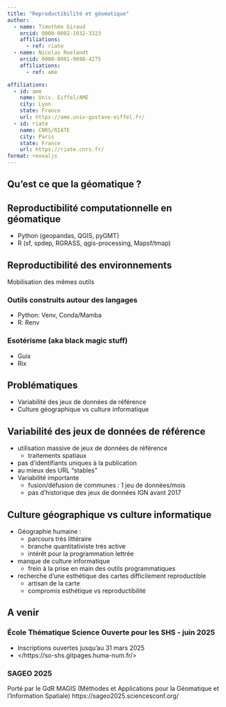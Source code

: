 ---
title: "Reproductibilité et géomatique"
author:
  - name: Timothée Giraud
    orcid: 0000-0002-1932-3323
    affiliations: 
      - ref: riate
  - name: Nicolas Roelandt
    orcid: 0000-0001-9698-4275
    affiliations: 
      - ref: ame

affiliations:
  - id: ame
    name: Univ. Eiffel/AME
    city: Lyon
    state: France
    url: https://ame.univ-gustave-eiffel.fr/
  - id: riate
    name: CNRS/RIATE
    city: Paris
    state: France
    url: https://riate.cnrs.fr/
format: revealjs
---

## Qu'est ce que la géomatique ? 

<!--public ESR mais non géographe -->

##  Reproductibilité computationnelle en géomatique
 
- Python (geopandas, QGIS, pyGMT)
- R (sf, spdep, RGRASS, qgis-processing, Mapsf/tmap)
 
## Reproductibilité des environnements

Mobilisation des mêmes outils

### Outils construits autour des langages
  - Python: Venv, Conda/Mamba
  - R: Renv

### Esotérisme (aka black magic stuff)
  - Guix
  - Rix


## Problématiques
- Variabilité des jeux de données de référence
- Culture géographique vs culture informatique

## Variabilité des jeux de données de référence

- utilisation massive de jeux de données de référence
    - traitements spatiaux
-   pas d'identifiants uniques à la publication
  - au mieux des URL "stables"
- Variabilité importante
  - fusion/défusion de communes : 1 jeu de données/mois
  - pas d'historique des jeux de données IGN avant 2017

## Culture géographique vs culture informatique

- Géographie humaine : 
  - parcours très littéraire
  - branche quantitativiste très active
  - intérêt pour la programmation lettrée
  
- manque de culture informatique
  - frein à la prise en main des outils programmatiques
- recherche d'une esthétique des cartes difficilement reproductible 
  - artisan de la carte
  - compromis esthétique vs reproductibilité
  
## A venir

### École Thématique Science Ouverte pour les SHS - juin 2025

- Inscriptions ouvertes jusqu’au 31 mars 2025
- </https://so-shs.gitpages.huma-num.fr/>

### SAGEO 2025

Porté par le GdR MAGIS (Méthodes et Applications pour la Géomatique et l'Information Spatiale)
https://sageo2025.sciencesconf.org/



